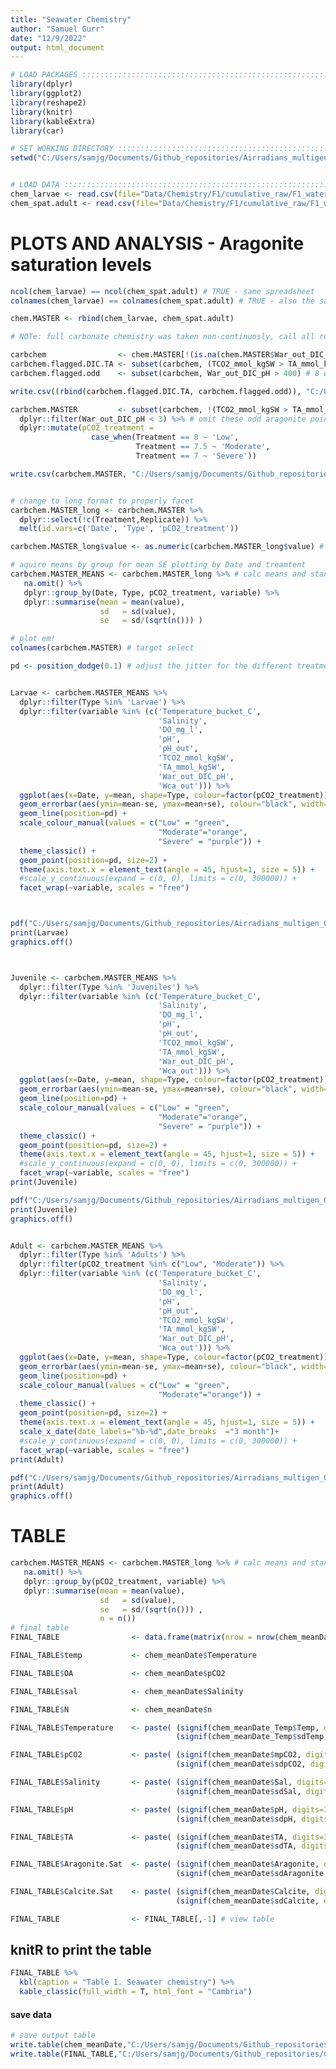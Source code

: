 ```yaml
---
title: "Seawater Chemistry"
author: "Samuel Gurr"
date: "12/9/2022"
output: html_document
---
```


```r

# LOAD PACKAGES :::::::::::::::::::::::::::::::::::::::::::::::::::::::
library(dplyr)
library(ggplot2)
library(reshape2)
library(knitr)
library(kableExtra)
library(car)

# SET WORKING DIRECTORY :::::::::::::::::::::::::::::::::::::::::::::::
setwd("C:/Users/samjg/Documents/Github_repositories/Airradians_multigen_OA/RAnalysis/") # personal computer


# LOAD DATA :::::::::::::::::::::::::::::::::::::::::::::::::::::::::::
chem_larvae <- read.csv(file="Data/Chemistry/F1/cumulative_raw/F1_water_chemistry_raw_larvae.csv", header=TRUE) # load the chem data
chem_spat.adult <- read.csv(file="Data/Chemistry/F1/cumulative_raw/F1_water_chemistry_raw.csv", header=TRUE) # load the chem data

```


# PLOTS AND ANALYSIS - Aragonite saturation levels

```r
ncol(chem_larvae) == ncol(chem_spat.adult) # TRUE - same spreadsheet
colnames(chem_larvae) == colnames(chem_spat.adult) # TRUE - also the same

chem.MASTER <- rbind(chem_larvae, chem_spat.adult)

# NOTe: full carbonate chemistry was taken non-continuosly, call all rows that contain full carb

carbchem                <- chem.MASTER[!(is.na(chem.MASTER$War_out_DIC_pH)),] 
carbchem.flagged.DIC.TA <- subset(carbchem, (TCO2_mmol_kgSW > TA_mmol_kgSW)) # 13 rows flagged for DIC<TA
carbchem.flagged.odd    <- subset(carbchem, War_out_DIC_pH > 400) # 8 w/ high aragonite, next highest is 2.05

write.csv((rbind(carbchem.flagged.DIC.TA, carbchem.flagged.odd)), "C:/Users/samjg/Documents/Github_repositories/Airradians_multigen_OA/RAnalysis/Output/SeawaterChemistry/F1s/flagged_data.csv")

carbchem.MASTER         <- subset(carbchem, !(TCO2_mmol_kgSW > TA_mmol_kgSW)) %>% # DIC>TA omit
  dplyr::filter(War_out_DIC_pH < 3) %>% # omit these odd aragonite points
  dplyr::mutate(pCO2_treatment = 
                  case_when(Treatment == 8 ~ 'Low',
                            Treatment == 7.5 ~ 'Moderate',
                            Treatment == 7 ~ 'Severe'))

write.csv(carbchem.MASTER, "C:/Users/samjg/Documents/Github_repositories/Airradians_multigen_OA/RAnalysis/Output/SeawaterChemistry/F1s/master/CarbChem_master.csv")



```

```r

# change to long format to properly facet
carbchem.MASTER_long <- carbchem.MASTER %>% 
  dplyr::select(!c(Treatment,Replicate)) %>% 
  melt(id.vars=c('Date', 'Type', 'pCO2_treatment'))

carbchem.MASTER_long$value <- as.numeric(carbchem.MASTER_long$value) # make numeric

# aquire means by group for mean SE plotting by Date and treamtent
carbchem.MASTER_MEANS <- carbchem.MASTER_long %>% # calc means and standard error
   na.omit() %>% 
   dplyr::group_by(Date, Type, pCO2_treatment, variable) %>% 
   dplyr::summarise(mean = mean(value),
                    sd   = sd(value),
                    se   = sd/(sqrt(n())) )

# plot em!
colnames(carbchem.MASTER) # target select

pd <- position_dodge(0.1) # adjust the jitter for the different treatments   


Larvae <- carbchem.MASTER_MEANS %>% 
  dplyr::filter(Type %in% 'Larvae') %>% 
  dplyr::filter(variable %in% (c('Temperature_bucket_C',
                                 'Salinity',
                                 'DO_mg_l',
                                 'pH',
                                 'pH_out',
                                 'TCO2_mmol_kgSW',
                                 'TA_mmol_kgSW',
                                 'War_out_DIC_pH',
                                 'Wca_out'))) %>% 
  ggplot(aes(x=Date, y=mean, shape=Type, colour=factor(pCO2_treatment))) + 
  geom_errorbar(aes(ymin=mean-se, ymax=mean+se), colour="black", width=.1, position=pd) +
  geom_line(position=pd) +
  scale_colour_manual(values = c("Low" = "green",
                                 "Moderate"="orange",
                                 "Severe" = "purple")) +
  theme_classic() +
  geom_point(position=pd, size=2) +
  theme(axis.text.x = element_text(angle = 45, hjust=1, size = 5)) +
  #scale_y_continuous(expand = c(0, 0), limits = c(0, 300000)) +
  facet_wrap(~variable, scales = "free")



pdf("C:/Users/samjg/Documents/Github_repositories/Airradians_multigen_OA/RAnalysis/Output/SeawaterChemistry/F1s/plots/F1_larvae.pdf", width=12, height=8)
print(Larvae)
graphics.off()



Juvenile <- carbchem.MASTER_MEANS %>% 
  dplyr::filter(Type %in% 'Juveniles') %>% 
  dplyr::filter(variable %in% (c('Temperature_bucket_C',
                                 'Salinity',
                                 'DO_mg_l',
                                 'pH',
                                 'pH_out',
                                 'TCO2_mmol_kgSW',
                                 'TA_mmol_kgSW',
                                 'War_out_DIC_pH',
                                 'Wca_out'))) %>% 
  ggplot(aes(x=Date, y=mean, shape=Type, colour=factor(pCO2_treatment))) + 
  geom_errorbar(aes(ymin=mean-se, ymax=mean+se), colour="black", width=.1, position=pd) +
  geom_line(position=pd) +
  scale_colour_manual(values = c("Low" = "green",
                                 "Moderate"="orange",
                                 "Severe" = "purple")) +
  theme_classic() +
  geom_point(position=pd, size=2) +
  theme(axis.text.x = element_text(angle = 45, hjust=1, size = 5)) +
  #scale_y_continuous(expand = c(0, 0), limits = c(0, 300000)) +
  facet_wrap(~variable, scales = "free")
print(Juvenile)

pdf("C:/Users/samjg/Documents/Github_repositories/Airradians_multigen_OA/RAnalysis/Output/SeawaterChemistry/F1s/plots/F1_juveniles.pdf", width=12, height=8)
print(Juvenile)
graphics.off()


Adult <- carbchem.MASTER_MEANS %>% 
  dplyr::filter(Type %in% 'Adults') %>% 
  dplyr::filter(pCO2_treatment %in% c("Low", "Moderate")) %>% 
  dplyr::filter(variable %in% (c('Temperature_bucket_C',
                                 'Salinity',
                                 'DO_mg_l',
                                 'pH',
                                 'pH_out',
                                 'TCO2_mmol_kgSW',
                                 'TA_mmol_kgSW',
                                 'War_out_DIC_pH',
                                 'Wca_out'))) %>% 
  ggplot(aes(x=Date, y=mean, shape=Type, colour=factor(pCO2_treatment))) + 
  geom_errorbar(aes(ymin=mean-se, ymax=mean+se), colour="black", width=.1, position=pd) +
  geom_line(position=pd) +
  scale_colour_manual(values = c("Low" = "green",
                                 "Moderate"="orange")) +
  theme_classic() +
  geom_point(position=pd, size=2) +
  theme(axis.text.x = element_text(angle = 45, hjust=1, size = 5)) +
  scale_x_date(date_labels="%b-%d",date_breaks  ="3 month")+
  #scale_y_continuous(expand = c(0, 0), limits = c(0, 300000)) +
  facet_wrap(~variable, scales = "free")
print(Adult)

pdf("C:/Users/samjg/Documents/Github_repositories/Airradians_multigen_OA/RAnalysis/Output/SeawaterChemistry/F1s/plots/F1_adults.pdf", width=12, height=8)
print(Adult)
graphics.off()

```

# TABLE 

```r
carbchem.MASTER_MEANS <- carbchem.MASTER_long %>% # calc means and standard error
   na.omit() %>% 
   dplyr::group_by(pCO2_treatment, variable) %>% 
   dplyr::summarise(mean = mean(value),
                    sd   = sd(value),
                    se   = sd/(sqrt(n())) ,
                    n = n())
# final table
FINAL_TABLE                <- data.frame(matrix(nrow = nrow(chem_meanDate), ncol = 1))

FINAL_TABLE$temp           <- chem_meanDate$Temperature

FINAL_TABLE$OA             <- chem_meanDate$pCO2

FINAL_TABLE$sal            <- chem_meanDate$Salinity

FINAL_TABLE$N              <- chem_meanDate$n

FINAL_TABLE$Temperature    <- paste( (signif(chem_meanDate_Temp$Temp, digits=3)),
                                     (signif(chem_meanDate_Temp$sdTemp, digits=3)), sep=" ± ")

FINAL_TABLE$pCO2           <- paste( (signif(chem_meanDate$mpCO2, digits=3)), 
                                     (signif(chem_meanDate$sdpCO2, digits=3)), sep=" ± ")

FINAL_TABLE$Salinity       <- paste( (signif(chem_meanDate$Sal, digits=3)), 
                                     (signif(chem_meanDate$sdSal, digits=3)), sep=" ± ")

FINAL_TABLE$pH             <- paste( (signif(chem_meanDate$pH, digits=3)), 
                                     (signif(chem_meanDate$sdpH, digits=3)), sep=" ± ")

FINAL_TABLE$TA             <- paste( (signif(chem_meanDate$TA, digits=3)),
                                     (signif(chem_meanDate$sdTA, digits=3)), sep=" ± ")

FINAL_TABLE$Aragonite.Sat  <- paste( (signif(chem_meanDate$Aragonite, digits=3)), 
                                     (signif(chem_meanDate$sdAragonite, digits=3)), sep=" ± ")

FINAL_TABLE$Calcite.Sat    <- paste( (signif(chem_meanDate$Calcite, digits=3)), 
                                     (signif(chem_meanDate$sdCalcite, digits=3)), sep=" ± ")

FINAL_TABLE                <- FINAL_TABLE[,-1] # view table
```


## knitR to print the table 
```r
FINAL_TABLE %>%
  kbl(caption = "Table 1. Seawater chemistry") %>%
  kable_classic(full_width = T, html_font = "Cambria")
```


#### save data
```r
# save output table
write.table(chem_meanDate,"C:/Users/samjg/Documents/Github_repositories/Cvirginica_multistressor/RAnalysis/Output/Water_Chem/Chem.Table_sep.csv",sep=",", row.names=FALSE)  # write table to 
write.table(FINAL_TABLE,"C:/Users/samjg/Documents/Github_repositories/Cvirginica_multistressor/RAnalysis/Output/Water_Chem/Chem.Table.csv",sep=",", row.names=FALSE)  # write table to 

```